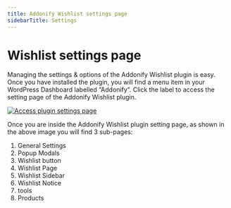 ```yaml
---
title: Addonify Wishlist settings page
sidebarTitle: Settings
---
```


# Wishlist settings page


Managing the settings & options of the Addonify Wishlist plugin is easy. Once you have installed the plugin, you will find a menu item in your WordPress Dashboard labelled “Addonify“. Click the label to access the setting page of the Addonify Wishlist plugin.

[![Access plugin settings page](/products/wishlist/access-plugin-setting-page.png)](/products/wishlist/access-plugin-setting-page.png)

Once you are inside the Addonify Wishlist plugin setting page, as shown in the above image you will find 3 sub-pages:

1. General Settings
2. Popup Modals
3. Wishlist button
4. Wishlist Page
5. Wishlist Sidebar
6. Wishlist Notice
7. tools
8. Products